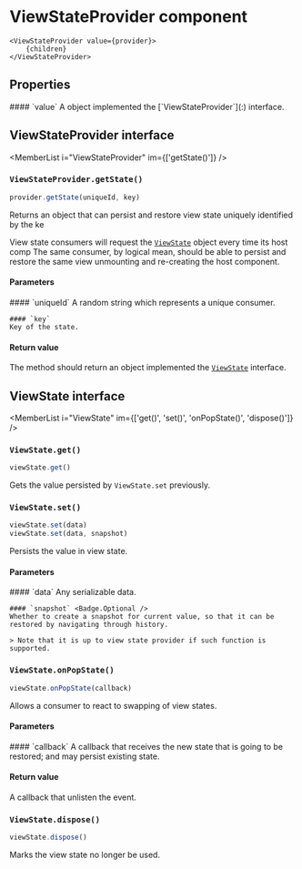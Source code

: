 <Module name="zeta-dom-react" />

# ViewStateProvider component

```tsx
<ViewStateProvider value={provider}>
    {children}
</ViewStateProvider>
```

## Properties

<dl>
    #### `value`
    A object implemented the [`ViewStateProvider`](:) interface.
</dl>

## ViewStateProvider interface

<MemberList
    i="ViewStateProvider"
    im={['getState()']} />

### `ViewStateProvider.getState()`

```javascript
provider.getState(uniqueId, key)
```

Returns an object that can persist and restore view state uniquely identified by the ke

View state consumers will request the [`ViewState`](:) object every time its host comp
The same consumer, by logical mean, should be able to persist and restore the same view
unmounting and re-creating the host component.

#### Parameters

<dl>
    #### `uniqueId`
    A random string which represents a unique consumer.

    #### `key`
    Key of the state.
</dl>

#### Return value

The method should return an object implemented the [`ViewState`](:) interface.

## ViewState interface

<MemberList
    i="ViewState"
    im={['get()', 'set()', 'onPopState()', 'dispose()']} />

### `ViewState.get()`

```javascript
viewState.get()
```

Gets the value persisted by `ViewState.set` previously. 

### `ViewState.set()`

```javascript
viewState.set(data)
viewState.set(data, snapshot)
```

Persists the value in view state.

#### Parameters

<dl>
    #### `data`
    Any serializable data.

    #### `snapshot` <Badge.Optional />
    Whether to create a snapshot for current value, so that it can be restored by navigating through history.

    > Note that it is up to view state provider if such function is supported.
</dl>

### `ViewState.onPopState()`

```javascript
viewState.onPopState(callback)
```

Allows a consumer to react to swapping of view states.

#### Parameters

<dl>
    #### `callback`
    A callback that receives the new state that is going to be restored; and may persist existing state.

</dl>

#### Return value

A callback that unlisten the event.

### `ViewState.dispose()`

```javascript
viewState.dispose()
```

Marks the view state no longer be used.

